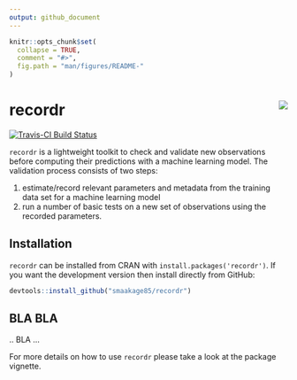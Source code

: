 ```yaml
---
output: github_document
---
```


<!-- README.md is generated from README.Rmd. Please edit that file -->

```r
knitr::opts_chunk$set(
  collapse = TRUE,
  comment = "#>",
  fig.path = "man/figures/README-"
)
```

# recordr <img src="man/figures/logo_hex.png" align="right" />

[![Travis-CI Build Status](https://travis-ci.org/smaakage85/customsteps.svg?branch=master)](https://travis-ci.org/smaakage85/recordr)

`recordr` is a lightweight toolkit to check and validate new observations 
before computing their predictions with a machine learning model. The
validation process consists of two steps: 

1. estimate/record relevant parameters and metadata from the training data set for a machine learning 
model
2. run a number of basic tests on a new set of observations 
using the recorded parameters. 

## Installation

`recordr` can be installed from CRAN with `install.packages('recordr')`. 
If you want the development version then install directly from GitHub:

```r
devtools::install_github("smaakage85/recordr")
```

## BLA BLA

.. BLA ...

For more details on how to use `recordr` please take a look at the
package vignette.

